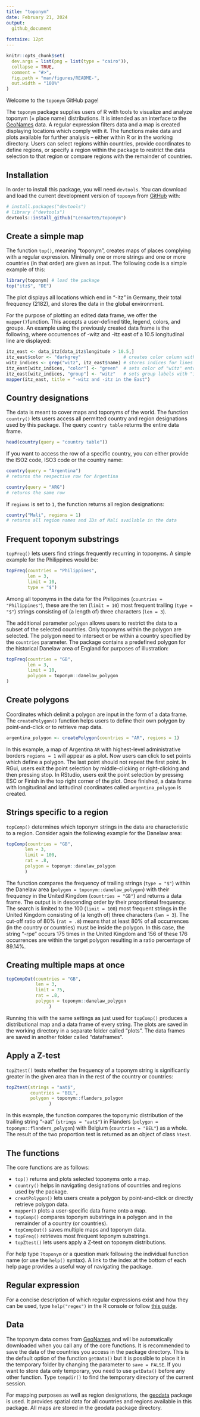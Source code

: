 ```yaml
---
title: "toponym"
date: February 21, 2024
output:
  github_document
  
fontsize: 12pt
---
```


<!-- README.md is generated from README.Rmd. Please edit that file -->

```r
knitr::opts_chunk$set(
  dev.args = list(png = list(type = "cairo")),
  collapse = TRUE,
  comment = "#>",
  fig.path = "man/figures/README-",
  out.width = "100%"
)
```

<!-- badges: start -->
<!-- badges: end -->

Welcome to the `toponym` GitHub page!

The `toponym` package supplies users of R with tools to visualize and analyze toponym (= place name) distributions. It is intended as an interface to the [GeoNames](https://www.geonames.org/) data. A regular expression filters data and a map is created displaying locations which comply with it. The functions make data and plots available for further analysis -- either within R or in the working directory. Users can select regions within countries, provide coordinates to define regions, or specify a region within the package to restrict the data selection to that region or compare regions with the remainder of countries.

## Installation
In order to install this package, you will need `devtools`. You can download and load the current development version of `toponym` from [GitHub](https://github.com/Lennart05/toponym) with:

``` r
# install.packages("devtools")
# library ("devtools")
devtools::install_github("Lennart05/toponym")
```

## Create a simple map

The function `top()`, meaning "toponym", creates maps of places complying with a regular expression. Minimally one or more strings and one or more countries (in that order) are given as input. The following code is a simple example of this:

```r
library(toponym) # load the package
top("itz$", "DE")
```

The plot displays all locations which end in "-itz" in Germany, their total frequency (2182), and stores the data in the global environment.

For the purpose of plotting an edited data frame, we offer the `mapper()`function. This accepts a user-defined title, legend, colors, and groups. An example using the previously created data frame is the following, where occurrences of -witz and -itz east of a 10.5 longitudinal line are displayed:

```r
itz_east <- data_itz[data_itz$longitude > 10.5,]
itz_east$color <- "darkgrey"                # creates color column with color dark grey
witz_indices <- grep("witz", itz_east$name) # stores indices for lines containing "witz" 
itz_east[witz_indices, "color"] <- "green"  # sets color of "witz" entries to green
itz_east[witz_indices, "group"] <- "witz"   # sets group labels with "itz" to "witz"
mapper(itz_east, title = "-witz and -itz in the East")
```

## Country designations

The data is meant to cover maps and toponyms of the world. The function `country()` lets users access all permitted country and region designations used by this package. The query `country table` returns the entire data frame.

```r
head(country(query = "country table"))
```
If you want to access the row of a specific country, you can either provide the ISO2 code, ISO3 code or the country name:

```r
country(query = "Argentina")
# returns the respective row for Argentina

country(query = "ARG")
# returns the same row
```

If `regions` is set to `1`, the function returns all region designations:

```r
country("Mali", regions = 1)
# returns all region names and IDs of Mali available in the data
```



## Frequent toponym substrings

`topFreq()` lets users find strings frequently recurring in toponyms. A simple example for the Philippines would be:
```r
topFreq(countries = "Philippines",
        len = 3,
        limit = 10,
        type = "$")
```
Among all toponyms in the data for the Philippines (`countries = "Philippines"`), these are the ten (`limit = 10`) most frequent trailing (`type = "$"`) strings consisting of (a length of) three characters (`len = 3`).

The additional parameter `polygon` allows users to restrict the data to a subset of the selected countries. Only toponyms within the polygon are selected. The polygon need to intersect or be within a country specified by the `countries` parameter. The package contains a predefined polygon for the historical Danelaw area of England for purposes of illustration: 

```r
topFreq(countries = "GB",
        len = 3,
        limit = 10,
        polygon = toponym::danelaw_polygon
)
```
## Create polygons

Coordinates which delimit a polygon are input in the form of a data frame. The `createPolygon()` function helps users to define their own polygon by point-and-click or to retrieve map data.
```r
argentina_polygon <- createPolygon(countries = "AR", regions = 1)
```
In this example, a map of Argentina `AR` with highest-level administrative borders `regions = 1` will appear as a plot. Now users can click to set points which define a polygon. The last point should not repeat the first point. In RGui, users exit the point selection by middle-clicking or right-clicking and then pressing stop. In RStudio, users exit the point selection by pressing ESC or Finish in the top right corner of the plot. Once finished, a data frame with longitudinal and latitudinal coordinates called `argentina_polygon` is created. 

## Strings specific to a region

`topComp()` determines which toponym strings in the data are characteristic to a region. Consider again the following example for the Danelaw area:

```r
topComp(countries = "GB",
       len = 3,
       limit = 100,
       rat = .8, 
       polygon = toponym::danelaw_polygon
       )
```

The function compares the frequency of trailing strings (`type = "$"`) within the Danelaw area (`polygon = toponym::danelaw_polygon`) with their frequency in the United Kingdom (`countries = "GB"`) and returns a data frame. The output is in descending order by their proportional frequency. The search is limited to the 100 (`limit = 100`) most frequent strings in the United Kingdom consisting of (a length of) three characters (`len = 3`). The cut-off ratio of 80% (`rat = .8`) means that at least 80% of all occurrences (in the country or countries) must be inside the polygon. In this case, the string "-rpe" occurs 175 times in the United Kingdom and 156 of these 176 occurrences are within the target polygon resulting in a ratio percentage of 89.14%.

## Creating multiple maps at once

```r
topCompOut(countries = "GB",
           len = 3,
           limit = 75,
           rat = .8,
           polygon = toponym::danelaw_polygon
                )
```

Running this with the same settings as just used for `topComp()` produces a distributional map and a data frame of every string. The plots are saved in the working directory in a separate folder called "plots". The data frames are saved in another folder called "dataframes".


## Apply a Z-test 

`topZtest()` tests whether the frequency of a toponym string is significantly greater in the given area than in the rest of the country or countries:

```r
topZtest(strings = "aat$",
         countries = "BEL",
         polygon = toponym::flanders_polygon
                )
```
In this example, the function compares the toponymic distribution of the trailing string "-aat" (`strings = "aat$"`) in Flanders (`polygon = toponym::flanders_polygon`) with Belgium (`countries = "BEL"`) as a whole. The result of the two proportion test is returned as an object of class `htest`.

## The functions
The core functions are as follows:

* `top()` returns and plots selected toponyms onto a map.
* `country()` helps in navigating designations of countries and regions used by the package.
* `creatPolygon()` lets users create a polygon by point-and-click or directly retrieve polygon data.
* `mapper()` plots a user-specific data frame onto a map.
* `topComp()` compares toponym substrings in a polygon and in the remainder of a country (or countries).
* `topCompOut()` saves multiple maps and toponym data.
* `topFreq()` retrieves most frequent toponym substrings.
* `topZtest()` lets users apply a Z-test on toponym distributions.

For help type `?toponym` or a question mark following the individual function name (or use the `help()` syntax). A link to the index at the bottom of each help page provides a useful way of navigating the package.

## Regular expression

For a concise description of which regular expressions exist and how they can be used, type `help("regex")` in the R console or follow [this guide](https://cran.r-project.org/web/packages/stringr/vignettes/regular-expressions.html).

## Data

The toponym data comes from [GeoNames](https://www.geonames.org/) and will be automatically downloaded when you call any of the core functions. It is recommended to save the data of the countries you access in the package directory. This is the default option of the function `getData()` but it is possible to place it in the temporary folder by changing the parameter to `save = FALSE`. If you want to store data only temporary, you need to use `getData()` before any other function. Type `tempdir()` to find the temporary directory of the current session.

For mapping purposes as well as region designations, the [geodata](https://cran.r-project.org/web/packages/geodata/index.html) package is used. It provides spatial data for all countries and regions available in this package. All maps are stored in the geodata package directory.
